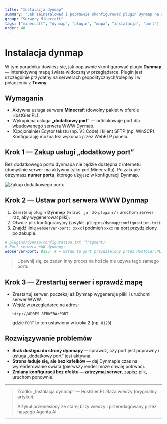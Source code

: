 ```yaml
---
title: "Instalacja dynmap"
summary: "Jak zainstalować i poprawnie skonfigurować plugin Dynmap na serwerze HostGier.PL (wymagany dodatkowy port dla serwera WWW dynmapy)."
group: "Serwery Minecraft"
tags: ["minecraft", "dynmap", "plugin", "mapa", "instalacja", "port"]
order: 40
---
```



# Instalacja dynmap

W tym poradniku dowiesz się, jak poprawnie skonfigurować plugin **Dynmap** — interaktywną mapę świata widoczną w przeglądarce. Plugin jest szczególnie przydatny na serwerach geopolitycznych/roleplay i w połączeniu z **Towny**.

## Wymagania

- Aktywna usługa serwera **Minecraft** (dowolny pakiet w ofercie HostGier.PL).
- Wykupiona usługa **„dodatkowy port”** — odblokowuje port dla wbudowanego serwera WWW Dynmap.
- (Opcjonalnie) Edytor tekstu (np. VS Code) i klient SFTP (np. WinSCP). Konfigurację można też wykonać przez WebFTP panelu.

## Krok 1 — Zakup usługi „dodatkowy port”

Bez dodatkowego portu dynmapa nie będzie dostępna z internetu (domyślnie serwer ma aktywny tylko port Minecrafta). Po zakupie otrzymasz **numer portu**, którego użyjesz w konfiguracji Dynmap.

![Zakup dodatkowego portu](/docs/instalacja-dynmap/1.png)

## Krok 2 — Ustaw port serwera WWW Dynmap

1. Zainstaluj plugin **Dynmap** (wrzuć `.jar` do `plugins/` i uruchom serwer raz, aby wygenerował pliki).
2. Otwórz plik konfiguracyjny (zwykle: `plugins/dynmap/configuration.txt`).
3. Znajdź linię `webserver-port: xxxx` i podmień `xxxx` na port przydzielony po zakupie.

```yaml
# plugins/dynmap/configuration.txt (fragment)
# Port serwera WWW dynmapy:
webserver-port: 8123  # ← wstaw tu port przydzielony przez HostGier.PL
```
> Upewnij się, że żaden inny proces na hoście nie używa tego samego portu.

## Krok 3 — Zrestartuj serwer i sprawdź mapę

- Zrestartuj serwer, poczekaj aż Dynmap wygeneruje pliki i uruchomi serwer WWW.
- Wejdź w przeglądarce na adres:
    ```text
    http://ADRES_SERWERA:PORT
    ```
  gdzie `PORT` to ten ustawiony w kroku 2 (np. `8123`).

## Rozwiązywanie problemów

- **Brak dostępu do strony dynmapy** — sprawdź, czy port jest poprawny i usługa „dodatkowy port” jest aktywna.
- **Strona ładuje się, ale bez kafelków** — daj Dynmapie czas na wyrenderowanie świata (pierwszy render może chwilę potrwać).
- **Zmiany konfiguracji bez efektu — zatrzymaj serwer**, zapisz plik, uruchom ponownie.

---

> Źródło: „Instalacja dynmap” — HostGier.PL Baza wiedzy (oryginalny artykuł).
> 
> Artykuł przeniesiony ze starej bazy wiedzy i przeredagowany przez naszego Agenta AI

---

<AiGeneratedBadge />
